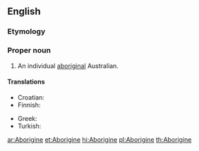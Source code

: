 {{also|aborigine}}
==English==

===Etymology===
{{back-form|Aborigines}}

===Proper noun===
{{en-proper noun}}

# An individual [[aboriginal]] Australian.

====Translations====
{{trans-top|an individual aboriginal Australian}}
* Croatian: {{t-|hr|Aboridžin|m}}
* Finnish: {{t+|fi|aborigine}}
{{trans-mid}}
* Greek: {{t|el|Αβορίγινας|m|tr=Avoríginas|sc=Grek}}
* Turkish: {{t|tr|Aborjin}}
{{trans-bottom}}

[[ar:Aborigine]]
[[et:Aborigine]]
[[hi:Aborigine]]
[[pl:Aborigine]]
[[th:Aborigine]]